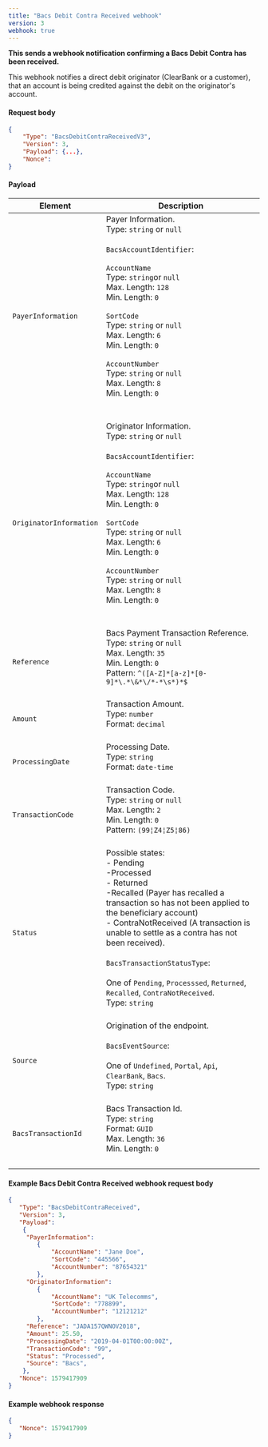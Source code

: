 ```yaml
---
title: "Bacs Debit Contra Received webhook"
version: 3
webhook: true
---
```


**This sends a webhook notification confirming a Bacs Debit Contra has been received.**

This webhook notifies a direct debit originator (ClearBank or a
customer), that an account is being credited against the debit on the
originator's account.

#### Request body

```json
{
    "Type": "BacsDebitContraReceivedV3",
    "Version": 3,
    "Payload": {...},
    "Nonce":
}
```

#### Payload
| Element                       | Description                                                                                                                                                                                                                                                                                                                                                                                                                                                                                                                                                                                                                                                                                                                                                                                                                             |
|-------------------------------|-----------------------------------------------------------------------------------------------------------------------------------------------------------------------------------------------------------------------------------------------------------------------------------------------------------------------------------------------------------------------------------------------------------------------------------------------------------------------------------------------------------------------------------------------------------------------------------------------------------------------------------------------------------------------------------------------------------------------------------------------------------------------------------------------------------------------------------------|
| `PayerInformation`                      |Payer Information.<br />Type: `string` or `null`<br/><br />`BacsAccountIdentifier`:<br /><br />`AccountName`<br />        Type: `string`or `null`<br />        Max. Length: `128`<br />        Min. Length: `0`<br /><br />`SortCode`<br />        Type: `string` or `null`<br />        Max. Length: `6`<br />        Min. Length: `0`<br /> <br /> `AccountNumber`<br />        Type: `string` or `null`<br />        Max. Length: `8`<br />        Min. Length: `0`<br />        <br /><br />                                                                                                                                                                                                                                                                                                                                                                                                                                                                 
| `OriginatorInformation`                      |Originator Information.<br />Type: `string` or `null`<br/><br />`BacsAccountIdentifier`:<br /><br />`AccountName`<br />        Type: `string`or `null`<br />        Max. Length: `128`<br />        Min. Length: `0`<br /><br />`SortCode`<br />        Type: `string` or `null`<br />        Max. Length: `6`<br />        Min. Length: `0`<br /> <br /> `AccountNumber`<br />        Type: `string` or `null`<br />        Max. Length: `8`<br />        Min. Length: `0`<br />        <br /><br />                                                                                                                                                                                                                                                                                                                                                                                                                                                                 
| `Reference`                      |Bacs Payment Transaction Reference. <br />Type: `string` or `null`<br/>Max. Length: `35`	<br/>Min. Length: `0`<br/>Pattern: `^([A-Z]*[a-z]*[0-9]*\.*\&*\/*-*\s*)*$`<br /><br />                                                                                                                                                                                                                                                                                                                                                                                                                                                                 
| `Amount`            |Transaction Amount.<br /> Type: `number`<br/>Format: `decimal`<br /><br />                                                                                                                                                                                                                                                                                                                                                                                                                                                              
| `ProcessingDate`       |Processing Date.<br/>Type: `string` <br/>Format: `date-time`<br/><br />                                                                                                                                                                                                                                                                                                                                                                                                                                                              
| `TransactionCode`            |Transaction Code.<br /> Type: `string` or `null`<br/>Max. Length: `2`<br/>Min. Length: `0`<br /> Pattern: `(99¦Z4¦Z5¦86)`<br /> <br/>                                                                                                                                                                                                                                                                                                                                                                                                                                                               
| `Status`                      |Possible states:<br/>- Pending<br/>-Processed<br/>- Returned<br/>-Recalled (Payer has recalled a transaction so has not been applied to the beneficiary account)<br/>- ContraNotReceived (A transaction is unable to settle as a contra has not been received).<br /><br />`BacsTransactionStatusType`:<br /><br />One of `Pending`, `Processsed`, `Returned`, `Recalled`, `ContraNotReceived`. <br /> Type: `string` <br /><br />                                                                                                                                                                                                                                                                                                                                                                                                                                                              
| `Source` |Origination of the endpoint.<br /><br />`BacsEventSource`:<br /><br />One of `Undefined`, `Portal`, `Api`, `ClearBank`, `Bacs`. <br /> Type: `string` <br /><br />                                                                                                                                                                                                                                                                                                                                                                                                                                                                                                           
| `BacsTransactionId`             |Bacs Transaction Id.<br />Type: `string`<br />Format: `GUID`<br/>Max. Length: `36`<br/>Min. Length: `0`<br/>  <br />      
                                                                                                                                                                                                                                          |

#### Example Bacs Debit Contra Received webhook request body

```json
{
   "Type": "BacsDebitContraReceived",
   "Version": 3,
   "Payload":
    {
     "PayerInformation":
        {
            "AccountName": "Jane Doe",
            "SortCode": "445566",
            "AccountNumber": "87654321"
        },
     "OriginatorInformation":
        {
            "AccountName": "UK Telecomms",
            "SortCode": "778899",
            "AccountNumber": "12121212"
        },
     "Reference": "JADA157QWNOV2018",
     "Amount": 25.50,
     "ProcessingDate": "2019-04-01T00:00:00Z",
     "TransactionCode": "99",
     "Status": "Processed",
     "Source": "Bacs",
    },
   "Nonce": 1579417909
}
```
#### Example webhook response

```json
{
   "Nonce": 1579417909
}
```
